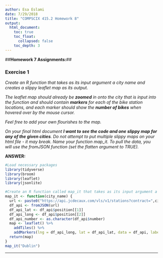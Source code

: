```yaml
---
author: Esa Eslami
date: 7/29/2018
title: "COMPSCIX 415.2 Homework 8"
output:
  html_document:
    toc: true
    toc_float:
      collapsed: false
    toc_depth: 3
---
```


##__Homework 7 Assignments:__##

### Exercise 1

*Create an R function that takes as its input argument a city name and creates a slippy leaflet map as its output.* 

*The leaflet map should already be __zoomed__ in onto the city that is input into the function and should contain __markers__ for each of the bike station locations, and each marker should show the __number of bikes__ when hovered over by the mouse cursor.*

*Feel free to add your own flourishes to the map.* 

*On your final html document __I want to see the code and one slippy map for any of the given cities__. Do not attempt to put multiple slippy maps on your html file - it may break. Name your function map_it. To pull the data, you will use the fromJSON function (set the flatten argument to TRUE).*

__ANSWER:__ 

```r
#Load necessary packages
library(tidyverse)
library(broom)
library(leaflet)
library(jsonlite)

#Create an R function called map_it that takes as its input argument a city name (city_name) and creates a slippy leaflet map as its output
map_it <- function(city_name) {
  url <- paste0("https://api.jcdecaux.com/vls/v1/stations?contract=",city_name,"&apiKey=095ad1453efb40f3ce95a612d16bddbcb2f41d68")
  df_api <- fromJSON(url)
  df_api_lat <- df_api$position[[1]]
  df_api_long <- df_api$position[[2]]
  df_api_number <- as.character(df_api$number)
  map <- leaflet() %>%
    addTiles() %>%
    addMarkers(lng = df_api_long, lat = df_api_lat, data = df_api, label = df_api_number)
  return(map)
}
map_it("Dublin")
```

* * *
